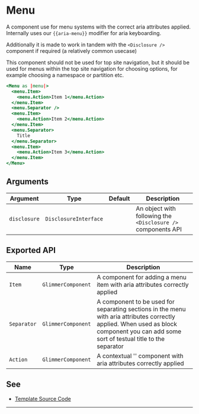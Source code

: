# Menu

A component use for menu systems with the correct aria attributes applied.
Internally uses our `{{aria-menu}}` modifier for aria keyboarding.

Additionally it is made to work in tandem with the `<Disclosure />` component if
required (a relatively common usecase)

This component should not be used for top site navigation, but it should be used
for menus within the top site navigation for choosing options, for example
choosing a namespace or partition etc.

```hbs preview-template
<Menu as |menu|>
  <menu.Item>
    <menu.Action>Item 1</menu.Action>
  </menu.Item>
  <menu.Separator />
  <menu.Item>
    <menu.Action>Item 2</menu.Action>
  </menu.Item>
  <menu.Separator>
    Title
  </menu.Separator>
  <menu.Item>
    <menu.Action>Item 3</menu.Action>
  </menu.Item>
</Menu>
```

## Arguments

| Argument | Type | Default | Description |
| --- | --- | --- | --- |
| `disclosure` | `DisclosureInterface` | | An object with following the `<Disclosure />` components API |

## Exported API

| Name | Type | Description |
| --- | --- | --- |
| `Item` | `GlimmerComponent` | A component for adding a menu item with aria attributes correctly applied |
| `Separator` | `GlimmerComponent` | A component to be used for separating sections in the menu with aria attributes correctly applied. When used as block component you can add some sort of testual title to the separator |
| `Action` | `GlimmerComponent` | A contextual '<Action />' component with aria attributes correctly applied |


## See

- [Template Source Code](./index.hbs)

---
